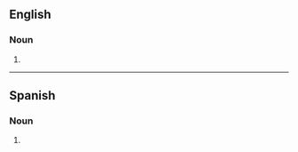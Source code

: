 {{also|DLS|DLs}}
==English==

===Noun===
{{head|en|noun plural form|head=dls}}

# {{plural of|dl|lang=en}}

----

==Spanish==

===Noun===
{{head|es|noun plural form}}

# {{abbreviation of|dólares|lang=es||[[dollar]]s}}
